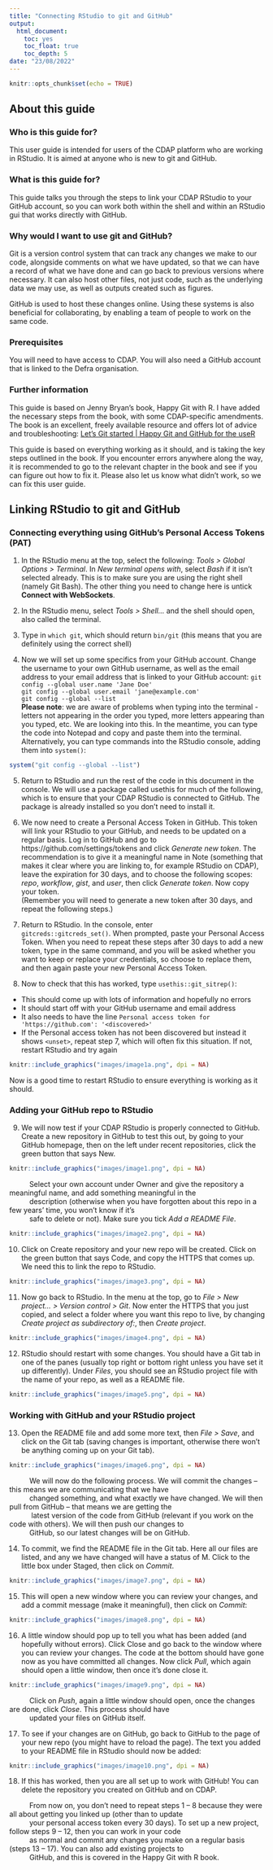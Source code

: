 ```yaml
---
title: "Connecting RStudio to git and GitHub"
output:
  html_document:
    toc: yes
    toc_float: true
    toc_depth: 5
date: "23/08/2022"
---
```


```r
knitr::opts_chunk$set(echo = TRUE)
```

## About this guide  

### Who is this guide for?  


This user guide is intended for users of the CDAP platform who are working in RStudio. It is aimed at anyone who is new to git and GitHub.  


### What is this guide for?  


This guide talks you through the steps to link your CDAP RStudio to your GitHub account, so you can work both within the shell and within an RStudio gui that works directly with GitHub.  


###  Why would I want to use git and GitHub?  


Git is a version control system that can track any changes we make to our code, alongside comments on what we have updated, so that we can have a record of what we have done and can go back to previous versions where necessary. It can also host other files, not just code, such as the underlying data we may use, as well as outputs created such as figures.  

GitHub is used to host these changes online. Using these systems is also beneficial for collaborating, by enabling a team of people to work on the same code.    


### Prerequisites    


You will need to have access to CDAP. You will also need a GitHub account that is linked to the Defra organisation. 


### Further information  


This guide is based on Jenny Bryan’s book, Happy Git with R. I have added the necessary steps from the book, with some CDAP-specific amendments. The book is an excellent, freely available resource and offers lot of advice and troubleshooting: [Let’s Git started | Happy Git and GitHub for the useR](happygitwithr.com)  


This guide is based on everything working as it should, and is taking the key steps outlined in the book. If you encounter errors anywhere along the way, it is recommended to go to the relevant chapter in the book and see if you can figure out how to fix it. Please also let us know what didn’t work, so we can fix this user guide.  

## Linking RStudio to git and GitHub  

### Connecting everything using GitHub's Personal Access Tokens (PAT)

1. In the RStudio menu at the top, select the following:
*Tools > Global Options > Terminal*. In *New terminal opens with*, select *Bash* if it isn’t selected already. This is to make sure you are using the right shell (namely Git Bash).
The other thing you need to change here is untick **Connect with WebSockets**.  

2. In the RStudio menu, select *Tools > Shell…* and the shell should open, also called the terminal.  

3. Type in ```which git```, which should return ```bin/git``` (this means that you are definitely using the correct shell)  

4. Now we will set up some specifics from your GitHub account. Change the username to your own GitHub username, as well as the email address to your email address that is linked to your GitHub account:
```git config --global user.name 'Jane Doe'```  
```git config --global user.email 'jane@example.com'```  
```git config --global --list```  
**Please note**: we are aware of problems when typing into the terminal - letters not appearing in the order you typed, more letters appearing than you typed, etc. We are looking into this. In the meantime, you can type the code into Notepad and copy and paste them into the terminal. Alternatively, you can type commands into the RStudio console, adding them into `system()`:

```r
system("git config --global --list")
```

5. Return to RStudio and run the rest of the code in this document in the console. We will use a package called usethis for much of the following, which is to ensure that your CDAP RStudio is connected to GitHub. The package is already installed so you don't need to install it.  

6. We now need to create a Personal Access Token in GitHub. This token will link your RStudio to your GitHub, and needs to be updated on a regular basis. Log in to GitHub and go to https://github.com/settings/tokens and click *Generate new token*. The recommendation is to give it a meaningful name in Note (something that makes it clear where you are linking to, for example RStudio on CDAP), leave the expiration for 30 days, and to choose the following scopes: *repo*, *workflow*, *gist*, and *user*, then click *Generate token*. 
Now copy your token.  
(Remember you will need to generate a new token after 30 days, and repeat the following steps.)  
7. Return to RStudio. In the console, enter  
```gitcreds::gitcreds_set()```. When prompted, paste your Personal Access Token. 
When you need to repeat these steps after 30 days to add a new token, type in the same command, and you will be asked whether you want to keep or replace your credentials, so choose to replace them, and then again paste your new Personal Access Token.  

8. Now to check that this has worked, type ```usethis::git_sitrep()```:  
- This should come up with lots of information and hopefully no errors  
- It should start off with your GitHub username and email address  
- It also needs to have the line `Personal access token for 'https://github.com': '<discovered>'`  
- If the Personal access token has not been discovered but instead it shows `<unset>`, repeat step 7, which will often fix this situation. If not, restart RStudio and try again  

```r
knitr::include_graphics("images/image1a.png", dpi = NA)
```


Now is a good time to restart RStudio to ensure everything is working as it should.     

### Adding your GitHub repo to RStudio  

9. We will now test if your CDAP RStudio is properly connected to GitHub. Create a new repository in GitHub to test this out, by going to your GitHub homepage, then on the left under recent repositories, click the green button that says New.  

```r
knitr::include_graphics("images/image1.png", dpi = NA)
```



|           Select your own account under Owner and give the repository a meaningful name, and add something meaningful in the  
|           description (otherwise when you have forgotten about this repo in a few years’ time, you won’t know if it’s  
|           safe to delete or not). Make sure you tick *Add a README File*.  

```r
knitr::include_graphics("images/image2.png", dpi = NA)
```


10. Click on Create repository and your new repo will be created. Click on the green button that says Code, and copy the HTTPS that comes up. We need this to link the repo to RStudio.  

```r
knitr::include_graphics("images/image3.png", dpi = NA)
```



11. Now go back to RStudio. In the menu at the top, go to
*File > New project… > Version control > Git*. Now enter the HTTPS that you just copied, and select a folder where you want this repo to live, by changing *Create project as subdirectory of:*, then *Create project*.  

```r
knitr::include_graphics("images/image4.png", dpi = NA)
```
 

12. RStudio should restart with some changes. You should have a Git tab in one of the panes (usually top right or bottom right unless you have set it up differently). Under *Files*, you should see an RStudio project file with the name of your repo, as well as a README file. 

```r
knitr::include_graphics("images/image5.png", dpi = NA)
```


### Working with GitHub and your RStudio project   

13. Open the README file and add some more text, then *File > Save*, and click on the Git tab (saving changes is important, otherwise there won’t be anything coming up on your Git tab).

```r
knitr::include_graphics("images/image6.png", dpi = NA)
```


|           We will now do the following process. We will commit the changes – this means we are communicating that we have  
|           changed something, and what exactly we have changed. We will then pull from GitHub – that means we are getting the  
|            latest version of the code from GitHub (relevant if you work on the code with others). We will then push our changes to   
|           GitHub, so our latest changes will be on GitHub.  

14. To commit, we find the README file in the Git tab. Here all our files are listed, and any we have changed will have a status of M. Click to the little box under Staged, then click on *Commit*.  

```r
knitr::include_graphics("images/image7.png", dpi = NA)
```


15. This will open a new window where you can review your changes, and add a commit message (make it meaningful), then click on *Commit*:  

```r
knitr::include_graphics("images/image8.png", dpi = NA)
```


16. A little window should pop up to tell you what has been added (and hopefully without errors). Click Close and go back to the window where you can review your changes. The code at the bottom should have gone now as you have committed all changes. Now click *Pull*, which again should open a little window, then once it’s done close it.  

```r
knitr::include_graphics("images/image9.png", dpi = NA)
```


|           Click on *Push*, again a little window should open, once the changes are done, click *Close*. This process should have  
|           updated your files on GitHub itself.  

17. To see if your changes are on GitHub, go back to GitHub to the page of your new repo (you might have to reload the page). The text you added to your README file in RStudio should now be added:  

```r
knitr::include_graphics("images/image10.png", dpi = NA)
```


18. If this has worked, then you are all set up to work with GitHub! You can delete the repository you created on GitHub and on CDAP.  

|           From now on, you don’t need to repeat steps 1 – 8 because they were all about getting you linked up (other than to update  
|           your personal access token every 30 days). To set up a new project, follow steps 9 – 12, then you can work in your code  
|           as normal and commit any changes you make on a regular basis (steps 13 – 17). You can also add existing projects to  
|           GitHub, and this is covered in the Happy Git with R book.  
  


